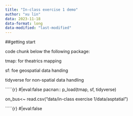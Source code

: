 ```yaml
---
title: "In-class exercise 1 demo"
author: "xu lin"
data: 2023-11-18
data-format: long
data-modified: "last-modified"
---
```


##getting start

code chunk below the following package:

tmap: for theatrics mapping

sf: foe geospatial data handing

tidyverse for non-spatial data handling

\`\`\`\`\`{r} #\|eval:false pacnan:: p_load(tmap, sf, tidyverse)

on_bus\<\~ read.csv("data/in-class exercise 1/data/asptatial")

\`\`\`\`\`{r} #\|eval:false






